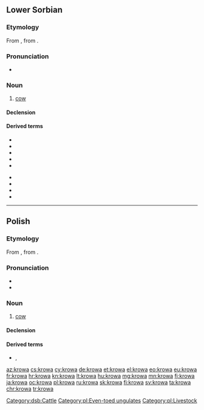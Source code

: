 {{also|krową|krówa|krȫwa}}
==Lower Sorbian==

===Etymology===
From {{inh|dsb|sla-pro|*korva}}, from {{etyl|ine-pro|dsb}} {{m|ine-pro|*ḱer-||horn}}.

===Pronunciation===
* {{IPA|[ˈkrowa]|lang=dsb}}

===Noun===
{{dsb-noun|f|dim=krowka}}

# [[cow]]

====Declension====
{{dsb-decl-noun-1|krow}}

====Derived terms====
{{der-top}}
* {{l|dsb|krowaŕ}}
* {{l|dsb|krowcycka}}
* {{l|dsb|krowicka}}
* {{l|dsb|krowiny}}
* {{l|dsb|krowisko}}
{{der-mid}}
* {{l|dsb|krowiś|krowiś se}}
* {{l|dsb|krowjecy}}
* {{l|dsb|krowjeńc}}
* {{l|dsb|krowkaŕ}}
{{der-bottom}}

[[Category:dsb:Cattle]]

----

==Polish==

===Etymology===
From {{inh|pl|sla-pro|*korva}}, from {{etyl|ine-pro|pl}} {{m|ine-pro|*ḱer-||horn}}.

===Pronunciation===
* {{pl-IPA}}
* {{audio|Pl-krowa.ogg|Audio|lang=pl}}

===Noun===
{{pl-noun|f|dim=krówka}}

# [[cow]]

====Declension====
{{pl-decl-noun-f|||genp=krów}}

====Derived terms====
* {{l|pl|krowi}}, {{l|pl|krowiasty}}

[[Category:pl:Even-toed ungulates]]
[[Category:pl:Livestock]]

[[az:krowa]]
[[cs:krowa]]
[[cy:krowa]]
[[de:krowa]]
[[et:krowa]]
[[el:krowa]]
[[eo:krowa]]
[[eu:krowa]]
[[fr:krowa]]
[[hr:krowa]]
[[kn:krowa]]
[[lt:krowa]]
[[hu:krowa]]
[[mg:krowa]]
[[mn:krowa]]
[[fj:krowa]]
[[ja:krowa]]
[[oc:krowa]]
[[pl:krowa]]
[[ru:krowa]]
[[sk:krowa]]
[[fi:krowa]]
[[sv:krowa]]
[[ta:krowa]]
[[chr:krowa]]
[[tr:krowa]]